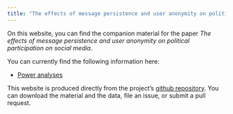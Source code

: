 ```yaml
---
title: "The effects of message persistence and user anonymity on political participation on social media"
---
```



On this website, you can find the companion material for the paper _The effects of message persistence and user anonymity on political participation on social media_. 

You can currently find the following information here:

- [Power analyses](power_analyses.html)

This website is produced directly from the project's [github repository](https://github.com/XMtRa/persistence_anonymity_anon). You can download the material and the data, file an issue, or submit a pull request.
